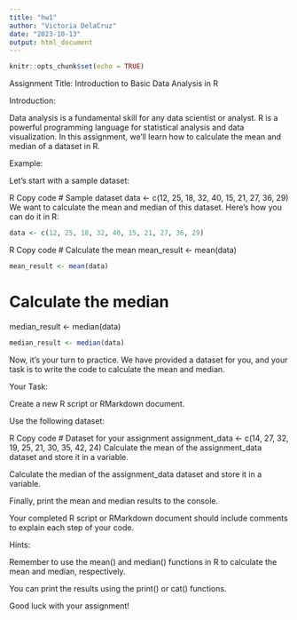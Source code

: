 ```yaml
---
title: "hw1"
author: "Victoria DelaCruz"
date: "2023-10-13"
output: html_document
---
```


```r
knitr::opts_chunk$set(echo = TRUE)
```

Assignment Title: Introduction to Basic Data Analysis in R

Introduction:

Data analysis is a fundamental skill for any data scientist or analyst. R is a powerful programming language for statistical analysis and data visualization. In this assignment, we'll learn how to calculate the mean and median of a dataset in R.

Example:

Let's start with a sample dataset:

R
Copy code
# Sample dataset
data <- c(12, 25, 18, 32, 40, 15, 21, 27, 36, 29)
We want to calculate the mean and median of this dataset. Here's how you can do it in R:
```r
data <- c(12, 25, 18, 32, 40, 15, 21, 27, 36, 29)
```

R
Copy code
# Calculate the mean
mean_result <- mean(data)
```r
mean_result <- mean(data)
```

# Calculate the median
median_result <- median(data)
```r
median_result <- median(data)
```

Now, it's your turn to practice. We have provided a dataset for you, and your task is to write the code to calculate the mean and median.

Your Task:

Create a new R script or RMarkdown document.

Use the following dataset:

R
Copy code
# Dataset for your assignment
assignment_data <- c(14, 27, 32, 19, 25, 21, 30, 35, 42, 24)
Calculate the mean of the assignment_data dataset and store it in a variable.

Calculate the median of the assignment_data dataset and store it in a variable.

Finally, print the mean and median results to the console.

Your completed R script or RMarkdown document should include comments to explain each step of your code.

Hints:

Remember to use the mean() and median() functions in R to calculate the mean and median, respectively.

You can print the results using the print() or cat() functions.

Good luck with your assignment!




